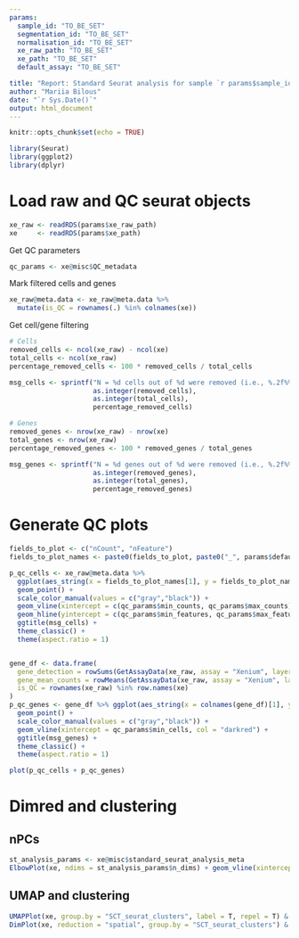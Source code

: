 ```yaml
---
params:
  sample_id: "TO_BE_SET"
  segmentation_id: "TO_BE_SET"
  normalisation_id: "TO_BE_SET"
  xe_raw_path: "TO_BE_SET"
  xe_path: "TO_BE_SET"
  default_assay: "TO_BE_SET"

title: "Report: Standard Seurat analysis for sample `r params$sample_id` segmented by `r params$segmentation_id` and normalised by `r params$normalisation_id`"
author: "Mariia Bilous"
date: "`r Sys.Date()`"
output: html_document
---
```


```r
knitr::opts_chunk$set(echo = TRUE)
```

```r
library(Seurat)
library(ggplot2)
library(dplyr)
```

# Load raw and QC seurat objects

```r
xe_raw <- readRDS(params$xe_raw_path)
xe     <- readRDS(params$xe_path)
```

Get QC parameters

```r
qc_params <- xe@misc$QC_metadata
```

Mark filtered cells and genes

```r
xe_raw@meta.data <- xe_raw@meta.data %>%
  mutate(is_QC = rownames(.) %in% colnames(xe))
```

Get cell/gene filtering

```r
# Cells
removed_cells <- ncol(xe_raw) - ncol(xe)
total_cells <- ncol(xe_raw)
percentage_removed_cells <- 100 * removed_cells / total_cells

msg_cells <- sprintf("N = %d cells out of %d were removed (i.e., %.2f%%)",
                     as.integer(removed_cells),
                     as.integer(total_cells),
                     percentage_removed_cells)

# Genes
removed_genes <- nrow(xe_raw) - nrow(xe)
total_genes <- nrow(xe_raw)
percentage_removed_genes <- 100 * removed_genes / total_genes

msg_genes <- sprintf("N = %d genes out of %d were removed (i.e., %.2f%%)",
                     as.integer(removed_genes),
                     as.integer(total_genes),
                     percentage_removed_genes)
```

# Generate QC plots

```r
fields_to_plot <- c("nCount", "nFeature")
fields_to_plot_names <- paste0(fields_to_plot, paste0("_", params$default_assay))

p_qc_cells <- xe_raw@meta.data %>%
  ggplot(aes_string(x = fields_to_plot_names[1], y = fields_to_plot_names[2], color = "is_QC")) +
  geom_point() +
  scale_color_manual(values = c("gray","black")) +
  geom_vline(xintercept = c(qc_params$min_counts, qc_params$max_counts), col = "darkred") +
  geom_hline(yintercept = c(qc_params$min_features, qc_params$max_features), col = "darkred") +
  ggtitle(msg_cells) +
  theme_classic() +
  theme(aspect.ratio = 1)


gene_df <- data.frame(
  gene_detection = rowSums(GetAssayData(xe_raw, assay = "Xenium", layer = "counts")>0),
  gene_mean_counts = rowMeans(GetAssayData(xe_raw, assay = "Xenium", layer = "counts")),
  is_QC = rownames(xe_raw) %in% row.names(xe)
)
p_qc_genes <- gene_df %>% ggplot(aes_string(x = colnames(gene_df)[1], y = colnames(gene_df)[2]), color = is_QC) +
  geom_point() +
  scale_color_manual(values = c("gray","black")) +
  geom_vline(xintercept = qc_params$min_cells, col = "darkred") +
  ggtitle(msg_genes) +
  theme_classic() +
  theme(aspect.ratio = 1)

plot(p_qc_cells + p_qc_genes)
```

# Dimred and clustering

## nPCs

```r
st_analysis_params <- xe@misc$standard_seurat_analysis_meta
ElbowPlot(xe, ndims = st_analysis_params$n_dims) + geom_vline(xintercept = st_analysis_params$n_dims)
```

## UMAP and clustering

```r
UMAPPlot(xe, group.by = "SCT_seurat_clusters", label = T, repel = T) & theme_void() & theme(aspect.ratio = 1)
DimPlot(xe, reduction = "spatial", group.by = "SCT_seurat_clusters") & theme_void() & coord_fixed()
```
